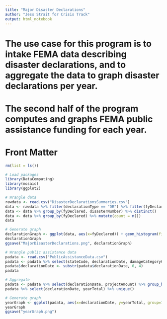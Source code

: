 ---
title: "Major Disaster Declarations"
author: "Jess Strait for Crisis Track"
output: html_notebook
---
# The use case for this program is to intake FEMA data describing disaster declarations, and to aggregate the data to graph disaster declarations per year.
# The second half of the program computes and graphs FEMA public assistance funding for each year.


# Front Matter

```{r}
rm(list = ls())

# Load packages
library(DataComputing)
library(mosaic)
library(ggplot2)
```

```{r}
# Wrangle data
rawdata <- read.csv("DisasterDeclarationsSummaries.csv")
data <- rawdata %>% filter(declarationType == "DR") %>% filter(fyDeclared > 1953) %>% filter(fyDeclared < 2020) %>% select(fyDeclared, disasterNumber)
data <- data %>% group_by(fyDeclared, disasterNumber) %>% distinct()
data <- data %>% group_by(fyDeclared) %>% mutate(count = n())
data
```

```{r}
# Generate graph
declarationGraph <- ggplot(data, aes(x=fyDeclared)) + geom_histogram(fill = 'gold1', color = 'goldenrod1') + labs(title = "Major Disaster Declarations", y = '', x = 'Year') + scale_x_continuous(breaks = c(1955, 1960, 1965, 1970, 1975, 1980, 1985, 1990, 1995, 2000, 2005, 2010, 2015, 2020)) + scale_y_continuous(breaks = c(0, 25, 50, 75, 100, 125, 150, 175))
declarationGraph
ggsave("MajorDisasterDeclarations.png", declarationGraph)

```

```{r}
# Wrangle public assistance data
padata <- read.csv("PublicAssistanceData.csv")
padata <- padata %>% select(stateCode, declarationDate, damageCategoryCode, projectAmount)
padata$declarationDate <- substr(padata$declarationDate, 0, 4)
padata
```

```{r}
# Aggregate
padata <- padata %>% select(declarationDate, projectAmount) %>% group_by(declarationDate) %>% mutate(yearTotal = sum(projectAmount))
padata %>% select(declarationDate, yearTotal) %>% unique()
```

```{r}
# Generate graph
yearGraph <- ggplot(padata, aes(x=declarationDate, y=yearTotal, group=1)) + geom_line() + labs(title="Yearly FEMA Public Assistance", y = "Total", x = "Year") + scale_x_discrete(breaks = c(1955, 1960, 1965, 1970, 1975, 1980, 1985, 1990, 1995, 2000, 2005, 2010, 2015, 2020))
yearGraph
ggsave("yearGraph.png")
```



